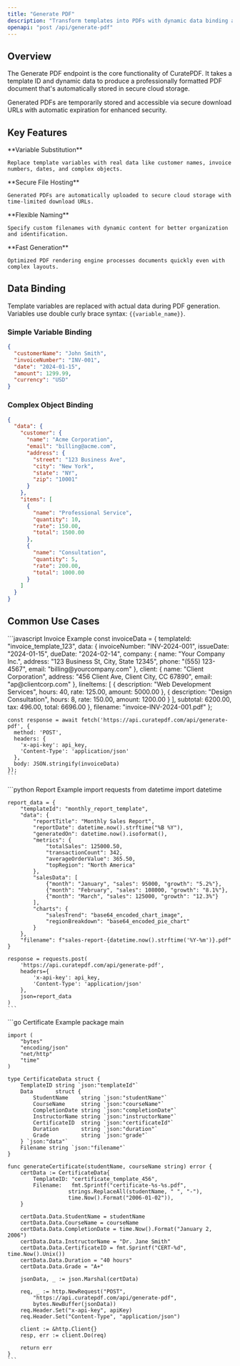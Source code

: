 ```yaml
---
title: "Generate PDF"
description: "Transform templates into PDFs with dynamic data binding and cloud storage"
openapi: "post /api/generate-pdf"
---
```


## Overview

The Generate PDF endpoint is the core functionality of CuratePDF. It takes a template ID and dynamic data to produce a professionally formatted PDF document that's automatically stored in secure cloud storage.

<Info>
Generated PDFs are temporarily stored and accessible via secure download URLs with automatic expiration for enhanced security.
</Info>

## Key Features

<CardGroup cols={2}>
  <Card title="Dynamic Data Binding" icon="database">
    **Variable Substitution**
    
    Replace template variables with real data like customer names, invoice numbers, dates, and complex objects.
  </Card>
  
  <Card title="Cloud Storage" icon="cloud">
    **Secure File Hosting**
    
    Generated PDFs are automatically uploaded to secure cloud storage with time-limited download URLs.
  </Card>
  
  <Card title="Custom Filenames" icon="file-pen">
    **Flexible Naming**
    
    Specify custom filenames with dynamic content for better organization and identification.
  </Card>
  
  <Card title="High Performance" icon="bolt">
    **Fast Generation**
    
    Optimized PDF rendering engine processes documents quickly even with complex layouts.
  </Card>
</CardGroup>

## Data Binding

Template variables are replaced with actual data during PDF generation. Variables use double curly brace syntax: `{{variable_name}}`.

### Simple Variable Binding

<CodeGroup>

```json Template Variables
{
  "customerName": "John Smith",
  "invoiceNumber": "INV-001", 
  "date": "2024-01-15",
  "amount": 1299.99,
  "currency": "USD"
}
```
</CodeGroup>

### Complex Object Binding

<CodeGroup>

```json Nested Data
{
  "data": {
    "customer": {
      "name": "Acme Corporation",
      "email": "billing@acme.com",
      "address": {
        "street": "123 Business Ave",
        "city": "New York",
        "state": "NY",
        "zip": "10001"
      }
    },
    "items": [
      {
        "name": "Professional Service",
        "quantity": 10,
        "rate": 150.00,
        "total": 1500.00
      },
      {
        "name": "Consultation", 
        "quantity": 5,
        "rate": 200.00,
        "total": 1000.00
      }
    ]
  }
}
```

</CodeGroup>

## Common Use Cases

<Tabs>
  <Tab title="Invoice Generation">
    ```javascript Invoice Example
    const invoiceData = {
      templateId: "invoice_template_123",
      data: {
        invoiceNumber: "INV-2024-001",
        issueDate: "2024-01-15",
        dueDate: "2024-02-14",
        company: {
          name: "Your Company Inc.",
          address: "123 Business St, City, State 12345",
          phone: "(555) 123-4567",
          email: "billing@yourcompany.com"
        },
        client: {
          name: "Client Corporation", 
          address: "456 Client Ave, Client City, CC 67890",
          email: "ap@clientcorp.com"
        },
        lineItems: [
          {
            description: "Web Development Services",
            hours: 40,
            rate: 125.00,
            amount: 5000.00
          },
          {
            description: "Design Consultation",
            hours: 8, 
            rate: 150.00,
            amount: 1200.00
          }
        ],
        subtotal: 6200.00,
        tax: 496.00,
        total: 6696.00
      },
      filename: "invoice-INV-2024-001.pdf"
    };

    const response = await fetch('https://api.curatepdf.com/api/generate-pdf', {
      method: 'POST',
      headers: {
        'x-api-key': api_key,
        'Content-Type': 'application/json'
      },
      body: JSON.stringify(invoiceData)
    });
    ```
  </Tab>
  
  <Tab title="Report Generation">
    ```python Report Example
    import requests
    from datetime import datetime

    report_data = {
        "templateId": "monthly_report_template",
        "data": {
            "reportTitle": "Monthly Sales Report",
            "reportDate": datetime.now().strftime("%B %Y"),
            "generatedOn": datetime.now().isoformat(),
            "metrics": {
                "totalSales": 125000.50,
                "transactionCount": 342,
                "averageOrderValue": 365.50,
                "topRegion": "North America"
            },
            "salesData": [
                {"month": "January", "sales": 95000, "growth": "5.2%"},
                {"month": "February", "sales": 108000, "growth": "8.1%"},
                {"month": "March", "sales": 125000, "growth": "12.3%"}
            ],
            "charts": {
                "salesTrend": "base64_encoded_chart_image",
                "regionBreakdown": "base64_encoded_pie_chart"
            }
        },
        "filename": f"sales-report-{datetime.now().strftime('%Y-%m')}.pdf"
    }

    response = requests.post(
        'https://api.curatepdf.com/api/generate-pdf',
        headers={
            'x-api-key': api_key,
            'Content-Type': 'application/json'
        },
        json=report_data
    )
    ```
  </Tab>
  
  <Tab title="Certificate Generation">
    ```go Certificate Example
    package main

    import (
        "bytes"
        "encoding/json"
        "net/http"
        "time"
    )

    type CertificateData struct {
        TemplateID string `json:"templateId"`
        Data       struct {
            StudentName    string `json:"studentName"`
            CourseName     string `json:"courseName"`
            CompletionDate string `json:"completionDate"`
            InstructorName string `json:"instructorName"`
            CertificateID  string `json:"certificateId"`
            Duration       string `json:"duration"`
            Grade          string `json:"grade"`
        } `json:"data"`
        Filename string `json:"filename"`
    }

    func generateCertificate(studentName, courseName string) error {
        certData := CertificateData{
            TemplateID: "certificate_template_456",
            Filename:   fmt.Sprintf("certificate-%s-%s.pdf", 
                       strings.ReplaceAll(studentName, " ", "-"),
                       time.Now().Format("2006-01-02")),
        }
        
        certData.Data.StudentName = studentName
        certData.Data.CourseName = courseName
        certData.Data.CompletionDate = time.Now().Format("January 2, 2006")
        certData.Data.InstructorName = "Dr. Jane Smith"
        certData.Data.CertificateID = fmt.Sprintf("CERT-%d", time.Now().Unix())
        certData.Data.Duration = "40 hours"
        certData.Data.Grade = "A+"
        
        jsonData, _ := json.Marshal(certData)
        
        req, _ := http.NewRequest("POST", 
            "https://api.curatepdf.com/api/generate-pdf", 
            bytes.NewBuffer(jsonData))
        req.Header.Set("x-api-key", apiKey)
        req.Header.Set("Content-Type", "application/json")
        
        client := &http.Client{}
        resp, err := client.Do(req)
        
        return err
    }
    ```
  </Tab>
</Tabs>


